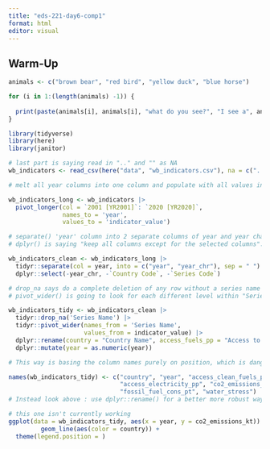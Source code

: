 ```yaml
---
title: "eds-221-day6-comp1"
format: html
editor: visual
---
```


## Warm-Up

```r
animals <- c("brown bear", "red bird", "yellow duck", "blue horse")

for (i in 1:(length(animals) -1)) {
  
  print(paste(animals[i], animals[i], "what do you see?", "I see a", animals[i + 1], "looking at me"))
}
```

```r
library(tidyverse)
library(here)
library(janitor)
```

```r
# last part is saying read in ".." and "" as NA
wb_indicators <- read_csv(here("data", "wb_indicators.csv"), na = c("..", ""))
```

```r
# melt all year columns into one column and populate with all values in another column

wb_indicators_long <- wb_indicators |> 
  pivot_longer(col = `2001 [YR2001]`: `2020 [YR2020]`, 
               names_to = 'year',
               values_to = 'indicator_value')
```

```r
# separate() 'year' column into 2 separate columns of year and year character
# dplyr() is saying "keep all columns except for the selected columns". Could use filter() if keeping / excluding rows instead of columns

wb_indicators_clean <- wb_indicators_long |> 
  tidyr::separate(col = year, into = c("year", "year_chr"), sep = " ") |> 
  dplyr::select(-year_chr, -`Country Code`, -`Series Code`)
```

```r
# drop_na says do a complete deletion of any row without a series name ('Series Name' is name of the column)
# pivot_wider() is going to look for each different level within "Series Name" and make each one its own column. names_from tells the column to pick from. values_from tells what column to pick values from 

wb_indicators_tidy <- wb_indicators_clean |> 
  tidyr::drop_na('Series Name') |> 
  tidyr::pivot_wider(names_from = 'Series Name', 
                     values_from = indicator_value) |> 
  dplyr::rename(country = "Country Name", access_fuels_pp = "Access to clean fuels and technologies for cooking (% of population)", access_electricity_pp = "Access to electricity (% of population)", co2_emissions_kt = "CO2 emissions (kt)", fossil_fuel_cons_pt = "Fossil fuel energy consumption (% of total)", water_stress = "Level of water stress: freshwater withdrawal as a proportion of available freshwater resources") |> 
  dplyr::mutate(year = as.numeric(year))
```

```r
# This way is basing the column names purely on position, which is dangerous

names(wb_indicators_tidy) <- c("country", "year", "access_clean_fuels_pp",
                               "access_electricity_pp", "co2_emissions_kt",
                               "fossil_fuel_cons_pt", "water_stress")
# Instead look above : use dplyr::rename() for a better more robust way to rename columns -> independent on position of columns 


```

```r
# this one isn't currently working
ggplot(data = wb_indicators_tidy, aes(x = year, y = co2_emissions_kt)) +
         geom_line(aes(color = country)) +
  theme(legend.position = )
```

